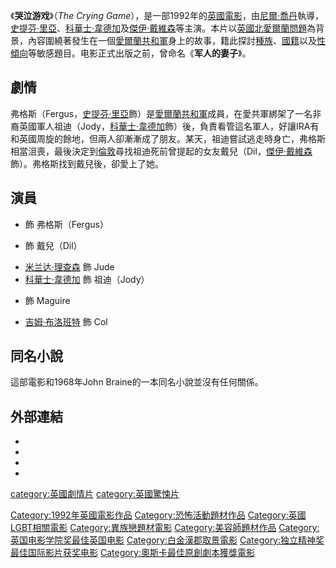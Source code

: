 {{noteTA
|T=zh-hans:哭泣游戏;zh-hk:哭泣的遊戲;zh-tw:亂世浮生;
|1=zh-hans:哭泣游戏;zh-hk:哭泣的遊戲;zh-tw:亂世浮生;
}}
{{Infobox film
| name = 哭泣的遊戲
| original_name = The Crying Game
| image = Crying_game_poster.jpg
| caption = 電影在英國上映時的海報
| director = [[尼爾·喬丹|尼爾·喬丹]]
| producer = {{link-en|Stephen Woolley|Stephen Woolley}}
| writer = 尼爾·喬丹
| starring = {{link-en|Stephen Rea|Stephen Rea}} <br >{{link-en|Jaye Davidson|Jaye Davidson}} <br >[[米兰达·理查森|米兰达·理查森]] <br>[[科華士·韋德加|科華士·韋德加]]
| music = [[安妮·杜德利|安妮·杜德利]]
| cinematography = {{link-en|Ian Wilson|Ian Wilson (cinematographer)}} 
| editing = {{link-en|Kant Pan|Kant Pan}}
| distributor = [[米拉麥克斯影業|米拉麥克斯影業]] <br >[[Palace_Pictures|Palace Pictures]] <br >[[英國第四台|第四台電影]]
| released = 1992年11月27日（[[有限上映|有限上映]]）<br >1993年2月13日
| runtime = 111分鐘
| country = [[愛爾蘭電影|愛爾蘭]] <br >[[英國電影|英國]]
| language = [[英語|英語]]
| budget = £2百30萬英鎊
| gross = $62,548,947美元
| amg_id = 1:11705
| imdb_id = 0104036
}}
《'''哭泣游戏'''》（''The Crying Game''），是一部1992年的[[英國|英國]][[電影|電影]]，由[[尼爾·喬丹|尼爾·喬丹]]執導，[[史提芬·里亞|史提芬·里亞]]、[[科華士·韋德加|科華士·韋德加]]及[[傑伊·戴維森|傑伊·戴維森]]等主演。本片以[[英國|英國]][[北愛爾蘭問題|北愛爾蘭問題]]為背景，內容圍繞著發生在一個[[愛爾蘭共和軍|愛爾蘭共和軍]]身上的故事，籍此探討[[種族|種族]]、[[國籍|國籍]]以及[[性傾向|性傾向]]等敏感題目。电影正式出版之前，曾命名《'''军人的妻子'''》。

== 劇情 ==
弗格斯（Fergus，[[史提芬·里亞|史提芬·里亞]]飾）是[[愛爾蘭共和軍|愛爾蘭共和軍]]成員，在愛共軍綁架了一名非裔英國軍人祖迪（Jody，[[科華士·韋德加|科華士·韋德加]]飾）後，負責看管這名軍人，好讓IRA有和英國周旋的餘地，但兩人卻漸漸成了朋友。某天，祖迪嘗試逃走時身亡，弗格斯相當沮喪，最後決定到[[倫敦|倫敦]]尋找祖迪死前曾提起的女友戴兒（Dil，[[傑伊·戴維森|傑伊·戴維森]]飾）。弗格斯找到戴兒後，卻愛上了她。

==演員==
* {{link-en|史提芬·里亞|Stephen Rea}} 飾 弗格斯（Fergus）
* {{link-en|傑伊·戴維森|Jaye Davidson}} 飾 戴兒（Dil）
* [[米兰达·理查森|米兰达·理查森]] 飾 Jude
* [[科華士·韋德加|科華士·韋德加]] 飾 祖迪（Jody）
* {{link-en|阿德里安·邓巴|Adrian Dunbar}} 飾 Maguire
* [[吉姆·布洛班特|吉姆·布洛班特]] 飾 Col

== 同名小說 ==
這部電影和1968年John Braine的一本同名小說並沒有任何關係。

==外部連結==
* {{imdb title|id=0104036}}
* {{Amg movie|11705}}
* {{mojo title|id=cryinggame}}
* {{douban}}

{{独立精神奖最佳国际影片}}
{{英国电影学院奖最佳英国电影}}
{{DEFAULTSORT:Crying Game, The}}
[[Category:1992年英國電影作品|Category:1992年英國電影作品]]
[[category:英國劇情片|category:英國劇情片]]
[[category:英國驚悚片|category:英國驚悚片]]
[[Category:恐怖活動題材作品|Category:恐怖活動題材作品]]
[[Category:英國LGBT相關電影|Category:英國LGBT相關電影]]
[[Category:異族戀題材電影|Category:異族戀題材電影]]
[[Category:美容師題材作品|Category:美容師題材作品]]
[[Category:英国电影学院奖最佳英国电影|Category:英国电影学院奖最佳英国电影]]
[[Category:白金漢郡取景電影|Category:白金漢郡取景電影]]
[[Category:独立精神奖最佳国际影片获奖电影|Category:独立精神奖最佳国际影片获奖电影]]
[[Category:奧斯卡最佳原創劇本獲獎電影|Category:奧斯卡最佳原創劇本獲獎電影]]